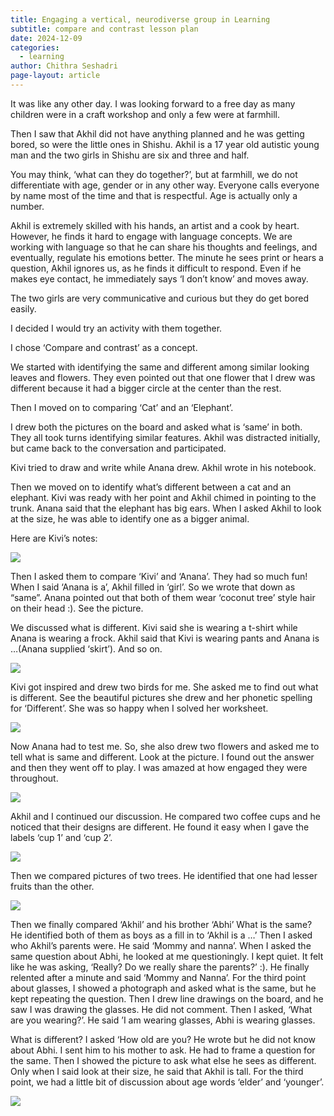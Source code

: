 ```yaml
---
title: Engaging a vertical, neurodiverse group in Learning
subtitle: compare and contrast lesson plan
date: 2024-12-09
categories:
  - learning
author: Chithra Seshadri
page-layout: article
---
```

It was like any other day. I was looking forward to a free day as many children were in a craft workshop and only a few were at farmhill. 

Then I saw that Akhil did not have anything planned and he was getting bored, so were the little ones in Shishu. Akhil is a 17 year old autistic young man and the two girls in Shishu are six and three and half. 

You may think, ‘what can they do together?’, but at farmhill, we do not differentiate with age, gender or in any other way. Everyone calls everyone by name most of the time and that is respectful. Age is actually only a number. 


Akhil is extremely skilled with his hands, an artist and a cook by heart. However, he finds it hard to engage with language concepts. We are working with language so that he can share his thoughts and feelings, and eventually, regulate his emotions better.  The minute he sees print or hears a question, Akhil ignores us, as he finds it difficult to respond. Even if he makes eye contact, he immediately says ‘I don’t know’ and moves away. 

The two girls are very communicative and curious but they do get bored easily. 

I decided I would try an activity with them together. 

I chose ‘Compare and contrast’ as a concept. 

We started with identifying the same and different among similar looking leaves and flowers. They even pointed out that one flower that I drew was different because it had a bigger circle at the center than the rest. 

Then I moved on to comparing ‘Cat’ and an ‘Elephant’. 

I drew both the pictures on the board and asked what is ‘same’ in both. They all took turns identifying similar features. Akhil was distracted initially, but came back to the conversation and participated. 

Kivi tried to draw and write while Anana drew. Akhil wrote in his notebook.

Then we moved on to identify what’s different between a cat and an elephant. Kivi was ready with her point and Akhil chimed in pointing to the trunk. Anana said that the elephant has big ears. When I asked Akhil to look at the size, he was able to identify one as a bigger animal. 

Here are Kivi’s notes:

![](1.jpeg)

Then I asked them to compare ‘Kivi’ and ‘Anana’. 
They had so much fun! 
When I said ‘Anana is a’, Akhil filled in ‘girl’. So we wrote that down as “same”.
Anana pointed out that both of them wear ‘coconut tree’ style hair on their head :). See the picture. 

We discussed what is different. Kivi said she is wearing a t-shirt while Anana is wearing a frock.
Akhil said that Kivi is wearing pants and Anana is …(Anana supplied ‘skirt’). 
And so on. 

![](2.jpeg)

Kivi got inspired and drew two birds for me. She asked me to find out what is different. See the beautiful pictures she drew and her phonetic spelling for ‘Different’. She was so happy when I solved her worksheet. 

![](3.jpeg)

Now Anana had to test me. So, she also drew two flowers and asked me to tell what is same and different. Look at the picture. I found out the answer and then they went off to play. I was amazed at how engaged they were throughout. 


![](4.jpeg)


Akhil and I continued our discussion. He compared two coffee cups and he noticed that their designs are different. He found it easy when I gave the labels ‘cup 1’ and ‘cup 2’. 

![](5.jpeg)


Then we compared pictures of two trees. He identified that one had lesser fruits than the other. 

![](6.jpeg)


Then we finally compared ‘Akhil’ and his brother ‘Abhi’
What is the same?
He  identified both of them as boys as a fill in to ‘Akhil is a …’
Then I asked who Akhil’s parents were. He said ‘Mommy and nanna’. When I asked the same question about Abhi, he looked at me questioningly. I kept quiet. It felt like he was asking, ‘Really? Do we really share the parents?’ :). He finally relented after a minute and said ‘Mommy and Nanna’. 
For the third point about glasses, I showed a photograph and asked what is the same, but he kept repeating the question.
Then I drew line drawings on the board, and he saw I was drawing the glasses. He did not comment. 
Then I asked, ‘What are you wearing?’. He said ‘I am wearing glasses, Abhi is wearing glasses. 

What is different?
I asked ‘How old are you?  He wrote but he did not know about Abhi. I sent him to his mother to ask. He had to frame a question for the same. 
Then I showed the picture to ask what else he sees as different.  Only when I said look at their size, he said that Akhil is tall. 
For the third point, we had a little bit of discussion about age words ‘elder’ and ‘younger’. 

![](7.jpeg)




